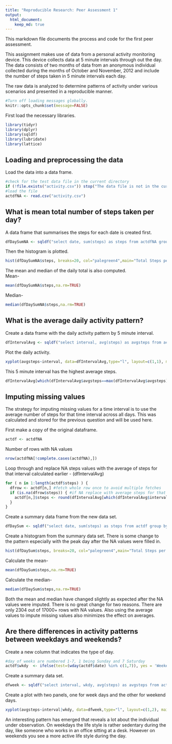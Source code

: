 ```yaml
---
title: "Reproducible Research: Peer Assessment 1"
output: 
  html_document:
    keep_md: true
---
```


This markdown file documents the process and code for the first peer assessment.

This assignment makes use of data from a personal activity monitoring device. This device collects data at 5 minute intervals through out the day. The data consists of two months of data from an anonymous individual collected during the months of October and November, 2012 and include the number of steps taken in 5 minute intervals each day.

The raw data is analyzed to determine patterns of activity under various scenarios and presented in a reproducible manner. 


```r
#Turn off loading messages globally. 
knitr::opts_chunk$set(message=FALSE)
```

First load the necessary libraries.   
```r
library(tidyr)
library(dplyr)
library(sqldf)
library(lubridate)
library(lattice)
```
## Loading and preprocessing the data   

Load the data into a data frame.   
```r
#check for the test data file in the current directory
if (!file.exists("activity.csv")) stop("The data file is not in the current directory")
#load the file
actdfNA <- read.csv("activity.csv")
```

## What is mean total number of steps taken per day?   
A data frame that summarises the steps for each date is created first.

```r
dfDaySumNA <- sqldf("select date, sum(steps) as steps from actdfNA group by date")
```

Then the histogram is plotted.   
```r
hist(dfDaySumNA$steps, breaks=20, col="palegreen4",main="Total Steps per Day",xlab="Total Steps",xlim=c(0,25000))
```

The mean and median of the daily total is also computed.  
Mean-   
```r
mean(dfDaySumNA$steps,na.rm=TRUE)
```
Median-   
```r
median(dfDaySumNA$steps,na.rm=TRUE)
```

## What is the average daily activity pattern?     

Create a data frame with the daily activity pattern by 5 minute interval.   
```r
dfIntervalAvg <- sqldf("select interval, avg(steps) as avgsteps from actdfNA group by interval")
```

Plot the daily activity.   
  
```r
xyplot(avgsteps~interval, data=dfIntervalAvg,type="l", layout=c(1,1), main = "Daily Average - Steps per Interval", ylab = "Average Steps", xlab = "5 Minute Interval")
```

This 5 minute interval has the highest average steps.   
```r
dfIntervalAvg[which(dfIntervalAvg$avgsteps==max(dfIntervalAvg$avgsteps)),]$interval
```

## Imputing missing values    

The strategy for imputing missing values for a time interval is to use the average number of steps for that time interval across all days. This was calculated and stored for the previous question and will be used here. 

First make a copy of the original dataframe.   
```r
actdf <- actdfNA
```

Number of rows with NA values
```r
nrow(actdfNA[!complete.cases(actdfNA),])
```

Loop through and replace NA steps values with the average of steps for that interval calculated earlier - (dfIntervalAvg)   

```r
for ( n in 1:length(actdf$steps) ) {
  dfrow <- actdf[n,] #fetch whole row once to avoid multiple fetches
  if (is.na(dfrow$steps)) { #if NA replace with average steps for that interval
    actdf[n,]$steps <- round(dfIntervalAvg[which(dfIntervalAvg$interval==dfrow$interval),]$avgsteps)
  }
}
```
Create a summary data frame from the new data set. 

```r
dfDaySum <- sqldf("select date, sum(steps) as steps from actdf group by date")
```
Create a histogram from the summary data set. 
There is some change to the pattern especially with the peak day after the NA values were filled in.   

```r
hist(dfDaySum$steps, breaks=20, col="palegreen4",main="Total Steps per Day",xlab="Total Steps",xlim=c(0,25000))
```

Calculate the mean-   
```r
mean(dfDaySum$steps,na.rm=TRUE)
```
Calculate the median-   
```r
median(dfDaySum$steps,na.rm=TRUE)
```
Both the mean and median have changed slightly as expected after the NA values were imputed. There is no great change for two reasons. There are only 2304 out of 17000+ rows with NA values. Also using the average values to impute missing values also minimizes the effect on averages. 

## Are there differences in activity patterns between weekdays and weekends?   

Create a new column that indicates the type of day. 
```r
#day of weeks are numbered 1-7, 1 being Sunday and 7 Saturday
actdf$wkdy  <- ifelse(test=(wday(actdf$date) %in% c(1,7)), yes = 'Weekend', no = 'Weekday')
```
Create a summary data set.   

```r
dfweek <- sqldf("select interval, wkdy, avg(steps) as avgsteps from actdf group by interval,wkdy")
```

Create a plot with two panels, one for week days and the other for weekend days.
```r
xyplot(avgsteps~interval|wkdy, data=dfweek,type="l", layout=c(1,2), main = "Weekend vs Weekday", ylab = "Average Steps", xlab = "5 Minute Interval")
```

An interesting pattern has emerged that reveals a lot about the individual under observation. On weekdays the life style is rather sedentary during the day, like someone who works in an office sitting at a desk. However on weekends you see a more active life style during the day.


